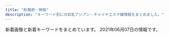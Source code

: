 ```yaml
---
title: "秋葉原・神田"
description: "キーワード別にの巨乳アジアン・チャイナエステ嬢情報をまとめました。"
---
```


新着画像と新着キーワードをまとめています。
2021年06月07日の情報です。

<DmmAffiliateIns />
<KeywordTable
  shops={
    [
    {
        "url": "http://genkidou.work/",
        "img_links": [
            "http://genkidou.work/sp/img/t-o.jpg",
            "http://genkidou.work/img/st28.jpg",
            "http://genkidou.work/sp/img/st2.jpg",
            "http://genkidou.work/sp/img/t-s.jpg",
            "http://genkidou.work/img/st6.jpg",
            "http://genkidou.work/sp/img/p28.jpg",
            "http://genkidou.work/sp/img/t-r.jpg",
            "http://genkidou.work/img/sta20.jpg",
            "http://genkidou.work/img/acc3.jpg",
            "http://genkidou.work/sp/img/sys.jpg",
            "http://genkidou.work/img/head.jpg",
            "http://genkidou.work/sp/img/tit.jpg",
            "http://genkidou.work/img/acc2.jpg",
            "http://genkidou.work/img/st20.jpg",
            "http://genkidou.work/sp/img/acc2.jpg",
            "http://genkidou.work/img/fla-3.jpg",
            "http://genkidou.work/sp/img/add.jpg",
            "http://genkidou.work/sp/img/cam.jpg",
            "http://genkidou.work/sp/img/st6.jpg",
            "http://genkidou.work/img/fla-2.jpg",
            "http://genkidou.work/img/body2.jpg",
            "http://genkidou.work/img/acc6.jpg",
            "http://genkidou.work/sp/img/st16.jpg",
            "http://genkidou.work/img/s1.jpg",
            "http://genkidou.work/img/acc5.jpg",
            "http://genkidou.work/img/s4.jpg",
            "http://genkidou.work/img/nos.jpg",
            "http://genkidou.work/sp/img/koko_234x60.png",
            "http://genkidou.work/img/sta28.jpg",
            "http://genkidou.work/sp/img/acc1.jpg",
            "http://genkidou.work/sp/img/p10.jpg",
            "http://genkidou.work/sp/img/st10.jpg",
            "http://genkidou.work/sp/img/acc6.jpg",
            "http://genkidou.work/img/mo.png",
            "http://genkidou.work/img/sta6.jpg",
            "http://genkidou.work/sp/img/pic.jpg",
            "http://genkidou.work/img/fla-1.jpg",
            "http://genkidou.work/sp/img/st20.jpg",
            "http://genkidou.work/sp/img/t-a.jpg",
            "http://genkidou.work/sp/img/tel.jpg",
            "http://genkidou.work/img/sta22.jpg",
            "http://genkidou.work/sp/img/acc5.jpg",
            "http://genkidou.work/img/sta2.jpg",
            "http://genkidou.work/img/s5.jpg",
            "http://genkidou.work/img/fla.jpg",
            "http://genkidou.work/sp/img/p27.jpg",
            "http://genkidou.work/sp/img/info.jpg",
            "http://genkidou.work/img/st27.jpg",
            "http://genkidou.work/img/botton.jpg",
            "http://genkidou.work/img/sta10.jpg",
            "http://genkidou.work/sp/img/botton.jpg",
            "http://genkidou.work/sp/img/pc.jpg",
            "http://genkidou.work/img/sta11.jpg",
            "http://genkidou.work/sp/img/st11.jpg",
            "http://genkidou.work/img/acc1.jpg",
            "http://genkidou.work/img/acc4.jpg",
            "http://genkidou.work/sp/img/t-t.jpg",
            "http://genkidou.work/sp/img/time.jpg",
            "http://genkidou.work/sp/img/st28.jpg",
            "http://genkidou.work/img/st2.jpg",
            "http://genkidou.work/img/st22.jpg",
            "http://genkidou.work/sp/img/st22.jpg",
            "http://genkidou.work/sp/img/acc3.jpg",
            "http://genkidou.work/sp/img/sch.jpg",
            "http://genkidou.work/img/st16.jpg",
            "http://genkidou.work/img/sta16.jpg",
            "http://genkidou.work/sp/img/st23.jpg",
            "http://genkidou.work/sp/img/nos.jpg",
            "http://genkidou.work/sp/img/st27.jpg",
            "http://genkidou.work/sp/img/acc4.jpg",
            "http://genkidou.work/img/st0011.jpg",
            "http://genkidou.work/img/st011.jpg",
            "http://genkidou.work/img/koko_468x60.png",
            "http://genkidou.work/img/sta27.jpg",
            "http://genkidou.work/img/s2.jpg",
            "http://genkidou.work/img/st010.jpg"
        ],
        "keywords": {
            "C": 20,
            "F": 6,
            "E": 2,
            "88": 4,
            "91": 5,
            "85": 5,
            "87": 6,
            "H": 1,
            "D": 10,
            "86": 3
        },
        "station": "JR\u795e\u7530\u99c5\u897f\u53e3",
        "name": "\u5143\u6c17\u5802\uff5e\u3052\u3093\u304d\u3069\u3046\uff5e"
    },
    {
        "url": "http://genki-morix2.asia/",
        "name": "\u5143\u6c17\u30e2\u30ea\u30e2\u30ea",
        "img_links": [
            "http://genki-morix2.asia/img/st52.jpg",
            "http://genki-morix2.asia/img/no-photo-newface.jpg",
            "http://genki-morix2.asia/img/sta47.jpg",
            "http://genki-morix2.asia/img/sta59.jpg",
            "http://genki-morix2.asia/img/st16.jpg",
            "http://genki-morix2.asia/img/Q.png",
            "http://genki-morix2.asia/img/sta55.jpg",
            "http://genki-morix2.asia/img/botton.png",
            "http://genki-morix2.asia/img/i.png",
            "http://genki-morix2.asia/img/st55.jpg",
            "http://genki-morix2.asia/img/st30.jpg",
            "http://genki-morix2.asia/img/a.png",
            "http://genki-morix2.asia/img/st47.jpg",
            "http://genki-morix2.asia/img/st59.jpg",
            "http://genki-morix2.asia/img/sta60.jpg",
            "http://genki-morix2.asia/img/st60.jpg"
        ],
        "keywords": {
            "87": 7,
            "85": 3,
            "84": 2,
            "C": 9,
            "88": 3
        },
        "station": "JR\u795e\u7530\u99c5\u6771\u53e3"
    },
    {
        "station": "JR\u795e\u7530\u99c5\u5317\u53e3",
        "img_links": [
            "http://junpuadmin.jpest.net/uploads/2021/03/641F6A7D-7990-40AA-AE7C-380F7849AD7D-e1617202823729.jpeg",
            "http://junpu.jpest.net/images/telb1.jpg",
            "http://junpu.jpest.net/images/head.jpg",
            "http://junpu.jpest.net/images/b1.jpg",
            "http://junpuadmin.jpest.net/uploads/2021/03/5.jpeg",
            "http://junpu.jpest.net/images/r4.jpg",
            "http://junpu.jpest.net/images/tiao.jpg",
            "http://junpuadmin.jpest.net/uploads/2021/03/2.jpeg",
            "http://junpuadmin.jpest.net/uploads/2021/03/3-1.jpeg",
            "http://junpuadmin.jpest.net/uploads/2021/03/7.jpeg",
            "http://junpuadmin.jpest.net/uploads/2021/04/553AF37D-7AB5-42D8-81C8-0BFF8A42C3A0-e1619497784482.jpeg",
            "http://junpuadmin.jpest.net/uploads/2021/03/6.jpeg",
            "http://junpu.jpest.net/images/sys.png",
            "http://junpu.jpest.net/images/tt.jpg",
            "http://junpuadmin.jpest.net/uploads/2021/05/7E5BBF8A-03C2-400D-ADFB-CD31D0419175-e1620651829966.jpeg",
            "http://junpuadmin.jpest.net/uploads/2021/04/FF662B56-20CE-482B-9517-98A6DB2CC26A-e1619497814830.jpeg",
            "http://junpuadmin.jpest.net/uploads/2021/05/CA1470F1-778B-4224-B6DC-D7AEF7F2CD8C-e1620652051444.jpeg",
            "http://junpuadmin.jpest.net/uploads/2021/03/4.jpeg",
            "http://junpu.jpest.net/images/footer.jpg",
            "http://junpuadmin.jpest.net/uploads/2021/04/5958DE27-066A-4782-B520-C093141DC898.jpeg",
            "http://junpuadmin.jpest.net/uploads/2021/05/523D3BC3-8159-4983-A1AB-E39505943B34-e1620651804304.jpeg",
            "http://junpuadmin.jpest.net/uploads/2021/03/9D21D2BE-93E6-4BA6-A5ED-CE87FADAEED5-e1617202846703.jpeg",
            "http://junpu.jpest.net/images/telhead.jpg"
        ],
        "keywords": {
            "C": 3,
            "87": 1,
            "D": 2,
            "89": 1,
            "90": 1,
            "88": 2
        },
        "name": "\u795e\u7530\u5b66\u5712",
        "url": "http://junpu.jpest.net/"
    },
    {
        "url": "http://x-akb.info/",
        "img_links": [
            "http://x-akb.info/img/p-46.jpg",
            "http://asakusabashi.analytics.qlook.net/counter.png",
            "http://x-akb.info/img/p-49.jpg",
            "http://x-akb.info/img/st0043.jpg",
            "http://x-akb.info/img/p-43.jpg",
            "http://x-akb.info/img/bottom.png",
            "http://x-akb.info/img/mo.png",
            "http://x-akb.info/img/t3.jpg",
            "http://x-akb.info/img/nos.jpg",
            "http://x-akb.info/img/st44.jpg",
            "http://x-akb.info/img/p-36.jpg",
            "http://x-akb.info/img/p-50.jpg",
            "http://x-akb.info/img/st40.jpg",
            "http://x-akb.info/img/st35.jpg",
            "http://x-akb.info/img/st50.jpg",
            "http://x-akb.info/img/p-44.jpg",
            "http://x-akb.info/img/st45.jpg",
            "http://x-akb.info/img/st043.jpg",
            "http://x-akb.info/img/st035.jpg",
            "http://x-akb.info/img/p-42.jpg",
            "http://x-akb.info/img/p-34.jpg",
            "http://x-akb.info/img/st36.jpg",
            "http://x-akb.info/img/st34.jpg",
            "http://x-akb.info/img/p-35.jpg",
            "http://x-akb.info/img/p-45.jpg",
            "http://x-akb.info/img/st42.jpg",
            "http://x-akb.info/img/t2.jpg",
            "http://x-akb.info/img/st46.jpg",
            "http://x-akb.info/img/st0035.jpg",
            "http://x-akb.info/img/st49.jpg",
            "http://x-akb.info/img/p-40.jpg",
            "http://x-akb.info/img/t1.jpg"
        ],
        "station": "JR\u6d45\u8349\u6a4b\u99c5\u6771\u53e3",
        "name": "AKB",
        "keywords": {
            "F": 1,
            "84": 1,
            "85": 1,
            "86": 4,
            "D": 10,
            "87": 5,
            "C": 19
        }
    },
    {
        "name": "\u96a0\u308c\u5bb6",
        "url": "http://jasmine-massage.info/",
        "station": "JR\u79cb\u8449\u539f\u99c5\u662d\u548c\u901a\u308a\u53e3",
        "img_links": [
            "http://jasmine-massage.info/img/st214.jpg",
            "http://jasmine-massage.info/img/botton.jpg",
            "http://jasmine-massage.info/i/img/sta213.jpg",
            "http://jasmine-massage.info/img/s217.jpg",
            "http://jasmine-massage.info/img/st213.jpg",
            "http://jasmine-massage.info/i/img/r3.jpg",
            "http://jasmine-massage.info/i/img/sta217.jpg",
            "http://jasmine-massage.info/i/img/sta214.jpg",
            "http://jasmine-massage.info/img/s213.jpg",
            "http://jasmine-massage.info/img/head.jpg",
            "http://jasmine-massage.info/i/img/r1.jpg",
            "http://jasmine-massage.info/img/nos.jpg",
            "http://jasmine-massage.info/img/sta217.jpg",
            "http://jasmine-massage.info/img/st217.jpg",
            "http://jasmine-massage.info/img/s214.jpg",
            "http://jasmine-massage.info/i/img/r2.jpg",
            "http://jasmine-massage.info/i/img/st214.jpg",
            "http://jasmine-massage.info/img/sj.jpg",
            "http://jasmine-massage.info/img/sta214.jpg",
            "http://jasmine-massage.info/i/img/r4.jpg",
            "http://jasmine-massage.info/img/sta213.jpg",
            "http://jasmine-massage.info/img/mo.png"
        ],
        "keywords": {
            "85": 4,
            "86": 3,
            "D": 3,
            "C": 14
        }
    },
    {
        "name": "RAVE \u30ec\u30a4\u30f4",
        "url": "http://www.rave.masg.info/",
        "keywords": {
            "E": 1,
            "D": 7,
            "G": 1,
            "89": 1,
            "F": 3,
            "86": 1,
            "90": 1,
            "87": 8,
            "88": 1
        },
        "img_links": [
            "http://www.rave.masg.info/files/009.jpg",
            "http://www.rave.masg.info/files/008-03.jpg",
            "http://www.rave.masg.info/files/014-02.jpg",
            "http://www.rave.masg.info/files/003-03.jpg",
            "http://www.rave.masg.info/files/003-02.jpg",
            "http://www.rave.masg.info/images/main_bottom.png",
            "http://www.rave.masg.info/images/shop/shop03.jpg",
            "http://www.rave.masg.info/files/009-02.jpg",
            "http://www.rave.masg.info/files/009-03.jpg",
            "http://www.rave.masg.info/files/002-02.jpg",
            "http://www.rave.masg.info/files/006.jpg",
            "http://www.rave.masg.info/images/shop/shop01.jpg",
            "http://www.rave.masg.info/images/zi_staff.png",
            "http://www.rave.masg.info/files/006-03.jpg",
            "http://www.rave.masg.info/images/xian.png",
            "http://www.rave.masg.info/images/zi_massage.png",
            "http://www.rave.masg.info/images/tel.png",
            "http://www.rave.masg.info/files/017-03.jpg",
            "http://www.rave.masg.info/files/006-02.jpg",
            "http://www.rave.masg.info/images/main_top.png",
            "http://www.rave.masg.info/images/shop/shop02.jpg",
            "http://www.rave.masg.info/images/maga.jpg",
            "http://www.rave.masg.info/images/new3.png",
            "http://www.rave.masg.info/images/new1.png",
            "http://www.rave.masg.info/files/019.jpg",
            "http://www.rave.masg.info/images/pick.png",
            "http://www.rave.masg.info/files/002.jpg",
            "http://www.rave.masg.info/files/018-03.jpg",
            "http://www.rave.masg.info/images/shop/shop04.jpg",
            "http://www.rave.masg.info/files/014-03.jpg",
            "http://www.rave.masg.info/images/infotiao1.jpg",
            "http://www.rave.masg.info/files/003.jpg",
            "http://www.rave.masg.info/files/016.jpg",
            "http://www.rave.masg.info/images/s3.jpg",
            "http://www.rave.masg.info/files/018-02.jpg",
            "http://www.rave.masg.info/files/016-02.jpg",
            "http://www.rave.masg.info/files/005-02.jpg",
            "http://www.rave.masg.info/files/005-03.jpg",
            "http://www.rave.masg.info/files/019-02.jpg",
            "http://www.rave.masg.info/files/017-02.jpg",
            "http://www.rave.masg.info/files/002-03.jpg",
            "http://www.rave.masg.info/images/s5.jpg",
            "http://www.rave.masg.info/images/service.png",
            "http://www.rave.masg.info/images/s1.jpg",
            "http://www.rave.masg.info/files/008-02.jpg",
            "http://www.rave.masg.info/files/016-03.jpg",
            "http://www.rave.masg.info/files/015-02.jpg",
            "http://www.rave.masg.info/files/018.jpg",
            "http://www.rave.masg.info/files/005.jpg",
            "http://www.rave.masg.info/files/019-03.jpg",
            "http://www.rave.masg.info/images/s2.jpg",
            "http://www.rave.masg.info/files/015.jpg",
            "http://www.rave.masg.info/files/015-03.jpg",
            "http://www.rave.masg.info/images/s4.jpg",
            "http://www.rave.masg.info/files/014.jpg",
            "http://www.rave.masg.info/files/008.jpg",
            "http://www.rave.masg.info/files/017.jpg"
        ],
        "station": "JR\u79cb\u8449\u539f\u99c5\u662d\u548c\u901a\u308a\u53e3"
    },
    {
        "name": "\u30d1\u30f3\u30c0\u30de\u30c3\u30b5\u30fc\u30b8",
        "keywords": {},
        "url": "https://yumegokochi1.com/",
        "station": "JR\u79cb\u8449\u539f\u99c5\u662d\u548c\u901a\u308a\u53e3",
        "img_links": [
            "https://yumegokochi1.com/_src/49451739/s__37322773.jpg",
            "https://yumegokochi1.com/_src/55217503/426fd58b-9de8-45c4-a8e1-43f1d9723af9.jpg",
            "https://yumegokochi1.com/_src/55217511/0c95e25e-714f-4694-8eef-4c2b56b7b26d.jpg",
            "https://yumegokochi1.com/_src/49451690/tel.png",
            "https://yumegokochi1.com/_src/53271233/hinamatsuri.png",
            "https://yumegokochi1.com/_src/49451704/img20200921221149975618.png",
            "https://yumegokochi1.com/_src/55217505/2c753258-4b4a-4436-bb01-dddebc1a6933.jpg",
            "https://yumegokochi1.com/_src/49451725/img20200920211111185467.png",
            "https://yumegokochi1.com/_src/49451708/img20200921221149975618.png",
            "https://yumegokochi1.com/_src/55217507/214f3b06-7a93-4435-b67c-653f20247784.jpg",
            "https://yumegokochi1.com/_src/55217509/1195bb54-42ae-4ce1-a948-abcf52be2a7c.jpg",
            "https://yumegokochi1.com/_src/49451804/9dfc3519-db15-4421-9d5a-72bca41cf758.jpg",
            "https://yumegokochi1.com/_src/49451762/9dfc3519-db15-4421-9d5a-72bca41cf758.jpg",
            "https://yumegokochi1.com/_src/49451694/img20200920141422782540.png",
            "https://yumegokochi1.com/_src/55217501/6990384c-3515-4833-8cda-d2f79c2cc75a.jpg",
            "https://yumegokochi1.com/_src/49451710/gettyimages-1124713982.jpg",
            "https://yumegokochi1.com/_src/49451751/s__37707790.jpg",
            "https://yumegokochi1.com/_src/49451712/gettyimages-1124713982.jpg",
            "https://yumegokochi1.com/_src/49451714/img20200920211111185467.png",
            "https://yumegokochi1.com/_src/49800727/1.jpg",
            "https://yumegokochi1.com/_src/49801147/1.jpg",
            "https://yumegokochi1.com/_src/49451706/img20200921221149975618.png",
            "https://yumegokochi1.com/_src/49451698/img20200920211111185467.png"
        ]
    },
    {
        "img_links": [
            "http://yume-massage.info/sp/img/s1.jpg",
            "http://yume-massage.info/img/st8.jpg",
            "http://yume-massage.info/img/head2.jpg",
            "http://yume-massage.info/sp/img/sys.jpg",
            "http://yume-massage.info/img/st10.jpg",
            "http://yume-massage.info/sp/img/info.jpg",
            "http://yume-massage.info/img/st9.jpg",
            "http://yume-massage.info/sp/img/t-s.jpg",
            "http://yume-massage.info/img/st6.jpg",
            "http://yume-massage.info/img/st2.jpg",
            "http://yume-massage.info/img/nos.jpg",
            "http://yume-massage.info/img/st7.jpg",
            "http://yume-massage.info/sp/img/s8.jpg",
            "http://yume-massage.info/img/s4.jpg",
            "http://yume-massage.info/img/st5.jpg",
            "http://yume-massage.info/img/sta8.jpg",
            "http://yume-massage.info/img/st06.jpg",
            "http://yume-massage.info/sp/img/tel.jpg",
            "http://yume-massage.info/img/head.jpg",
            "http://yume-massage.info/sp/img/pc.jpg",
            "http://yume-massage.info/img/s7.jpg",
            "http://yume-massage.info/sp/img/s9.jpg",
            "http://yume-massage.info/sp/img/s4.jpg",
            "http://yume-massage.info/img/sta10.jpg",
            "http://yume-massage.info/sp/img/time.jpg",
            "http://yume-massage.info/sp/img/p-6.jpg",
            "http://yume-massage.info/sp/img/s7.jpg",
            "http://yume-massage.info/img/st4.jpg",
            "http://yume-massage.info/img/s10.jpg",
            "http://yume-massage.info/sp/img/tit.jpg",
            "http://yume-massage.info/sp/img/t-r.jpg",
            "http://yume-massage.info/sp/img/add.jpg",
            "http://yume-massage.info/img/sta4.jpg",
            "http://yume-massage.info/img/r9.jpg",
            "http://yume-massage.info/img/xmas.png",
            "http://yume-massage.info/img/sta7.jpg",
            "http://yume-massage.info/img/sta1.jpg",
            "http://yume-massage.info/img/kan.jpg",
            "http://yume-massage.info/sp/img/s10.jpg",
            "http://yume-massage.info/sp/img/cam.jpg",
            "http://yume-massage.info/sp/img/kan.jpg",
            "http://yume-massage.info/img/s9.jpg",
            "http://yume-massage.info/sp/img/pic.jpg",
            "http://yume-massage.info/sp/img/p-9.jpg",
            "http://yume-massage.info/img/sta9.jpg",
            "http://yume-massage.info/img/s6.jpg",
            "http://yume-massage.info/img/st1.jpg",
            "http://yume-massage.info/sp/img/p-10.jpg",
            "http://yume-massage.info/sp/img/botton.jpg",
            "http://yume-massage.info/img/s1.jpg",
            "http://yume-massage.info/img/st3.jpg",
            "http://yume-massage.info/sp/img/add2.jpg",
            "http://yume-massage.info/img/botton.jpg",
            "http://yume-massage.info/img/sta6.jpg",
            "http://yume-massage.info/sp/img/t-t.jpg",
            "http://yume-massage.info/img/s8.jpg",
            "http://yume-massage.info/sp/img/t-a.jpg",
            "http://yume-massage.info/sp/img/t-o.jpg",
            "http://yume-massage.info/sp/img/s6.jpg",
            "http://yume-massage.info/img/mo.png"
        ],
        "url": "http://yume-massage.info/",
        "name": "\u5922",
        "keywords": {
            "86": 3,
            "C": 20,
            "85": 2,
            "87": 6,
            "D": 7,
            "84": 3,
            "E": 7,
            "88": 3
        },
        "station": "\u6d45\u8349\u6a4b\u99c5"
    },
    {
        "keywords": {
            "87": 1,
            "D": 4,
            "E": 1,
            "C": 2,
            "85": 2,
            "86": 4
        },
        "url": "http://esthe-aroma.pink/",
        "name": "\u604b\u306e\u65e5",
        "station": "JR\u795e\u7530\u99c5\u6771\u53e3",
        "img_links": [
            "http://esthe-aroma.pink/img/m4.jpg",
            "http://esthe-aroma.pink/img/no.png",
            "http://esthe-aroma.pink/img/m10.jpg",
            "http://esthe-aroma.pink/img/m2.jpg",
            "http://esthe-aroma.pink/img/top.jpg",
            "http://esthe-aroma.pink/img/m5.jpg",
            "http://esthe-aroma.pink/img/cg01.jpg",
            "http://esthe-aroma.pink/img/cg04.jpg",
            "http://esthe-aroma.pink/img/cg03.jpg",
            "http://esthe-aroma.pink/img/m6.jpg",
            "http://esthe-aroma.pink/img/m30.jpg",
            "http://esthe-aroma.pink/img/m3.jpg",
            "http://esthe-aroma.pink/img/fla.jpg",
            "http://esthe-aroma.pink/img/cg07.jpg",
            "http://esthe-aroma.pink/img/cg02.jpg",
            "http://esthe-aroma.pink/img/cg06.jpg",
            "http://esthe-aroma.pink/img/m1.jpg",
            "http://esthe-aroma.pink/img/noo.png",
            "http://esthe-aroma.pink/img/m60.jpg",
            "http://esthe-aroma.pink/img/cg021.jpg",
            "http://esthe-aroma.pink/img/m20.jpg",
            "http://esthe-aroma.pink/img/stan.png",
            "http://esthe-aroma.pink/img/cg011.jpg",
            "http://esthe-aroma.pink/img/cg05.jpg"
        ]
    },
    {
        "keywords": {
            "C": 18,
            "\u80f8": 1,
            "\u4e73": 4,
            "F": 12,
            "\u7206\u4e73": 3,
            "D": 9,
            "G": 4,
            "\u5de8\u4e73": 1,
            "E": 3
        },
        "station": "\u795e\u7530\u99c5\u897f\u53e3",
        "url": "http://esute-kanda.tokyo/",
        "img_links": [
            "http://esute-kanda.tokyo/images/st/st_neko.jpg",
            "http://esute-kanda.tokyo/images/st/st_ryo.jpg",
            "http://esute-kanda.tokyo/images/st/st_jennie2.jpg",
            "http://esute-kanda.tokyo/images/st/st_yuuka.jpg",
            "http://esute-kanda.tokyo/images/st/st_ayaka.jpg",
            "http://esute-kanda.tokyo/images/st/st_mariko.jpg",
            "http://esute-kanda.tokyo/images/st/st_moka.jpg",
            "http://esute-kanda.tokyo/images/st/st_rui2.jpg",
            "http://esute-kanda.tokyo/images/st/st_ringo.jpg",
            "http://esute-kanda.tokyo/images/st/st_riko.jpg",
            "http://esute-kanda.tokyo/images/top.png",
            "http://esute-kanda.tokyo/images/st/st_ran.jpg",
            "http://esute-kanda.tokyo/images/st/st_yuki.jpg",
            "http://esute-kanda.tokyo/images/st/st_nono.jpg",
            "http://esute-kanda.tokyo/images/st/st_suzu.jpg",
            "http://esute-kanda.tokyo/images/st/st_sara.jpg",
            "http://esute-kanda.tokyo/images/st/st_jennie.jpg",
            "http://esute-kanda.tokyo/images/st/st_mitsu.jpg",
            "http://esute-kanda.tokyo/images/st/st_kokona.jpg",
            "http://esute-kanda.tokyo/images/st/st_yuyu.jpg",
            "http://esute-kanda.tokyo/images/top2.png",
            "http://esute-kanda.tokyo/images/st/st_nanami.jpg",
            "http://esute-kanda.tokyo/images/access/ac_photo.jpg",
            "http://esute-kanda.tokyo/images/st/st_riri.jpg",
            "http://esute-kanda.tokyo/images/st/st_mao.jpg",
            "http://esute-kanda.tokyo/images/st/st_kanon.jpg"
        ],
        "name": "\u8336\u8336"
    },
    {
        "img_links": [
            "http://kaede.tyo.cm/photos/sites/15/2018/09/2018092310253191.jpg",
            "http://kaede.tyo.cm/images/s1.png",
            "http://kaede.tyo.cm/photos/sites/15/2018/12/2018122510575438.jpg",
            "http://kaede.tyo.cm/photos/sites/15/2018/07/201807050359241.jpg",
            "http://kaede.tyo.cm/images/s_pick.png",
            "http://kaede.tyo.cm/images/top.png",
            "http://kaede.tyo.cm/photos/sites/15/2020/08/2020081913203996.jpg",
            "http://kaede.tyo.cm/photos/sites/15/2018/09/2018090301232862.jpg",
            "http://kaede.tyo.cm/images/mobile.png",
            "http://kaede.tyo.cm/photos/sites/15/2017/05/05.jpg",
            "http://kaede.tyo.cm/photos/sites/15/2019/05/2019051510502494.jpg",
            "http://kaede.tyo.cm/photos/sites/15/2018/03/2018031401333199.jpg",
            "http://kaede.tyo.cm/photos/sites/15/2017/05/10.jpg",
            "http://kaede.tyo.cm/photos/sites/15/2018/07/2018071202180120.jpg",
            "http://kaede.tyo.cm/photos/sites/15/2019/11/2019110102312566.jpg",
            "http://kaede.tyo.cm/photos/sites/15/2017/05/1.jpg",
            "http://kaede.tyo.cm/photos/sites/15/2019/07/2019072218445895.jpg",
            "http://kaede.tyo.cm/photos/sites/15/2018/12/2018122510562151.jpg",
            "http://kaede.tyo.cm/photos/sites/15/2018/04/2018042103445537.jpg",
            "http://kaede.tyo.cm/images/s3.png",
            "http://kaede.tyo.cm/photos/sites/15/2019/07/2019072310543855.jpg",
            "http://kaede.tyo.cm/images/s_news.png",
            "http://kaede.tyo.cm/photos/sites/15/2018/01/2018013009203349.jpg",
            "http://kaede.tyo.cm/photos/sites/15/2018/12/2018122811325315.jpg",
            "http://kaede.tyo.cm/photos/sites/15/2019/11/2019110102312976.jpg",
            "http://kaede.tyo.cm/photos/sites/15/2019/08/201908021145272.jpg",
            "http://kaede.tyo.cm/photos/sites/15/2017/04/03.jpg",
            "http://kaede.tyo.cm/photos/sites/15/2019/08/201908031036100.jpg",
            "http://kaede.tyo.cm/photos/sites/15/2018/05/2018052602053211.jpg",
            "http://kaede.tyo.cm/photos/sites/15/2018/12/2018122110282270.jpg",
            "http://kaede.tyo.cm/images/n3.png",
            "http://kaede.tyo.cm/photos/sites/15/2018/06/2018060802410544.jpg",
            "http://kaede.tyo.cm/photos/sites/15/2017/04/st4.jpg",
            "http://kaede.tyo.cm/photos/sites/15/2017/03/298510852981895493.jpg",
            "http://kaede.tyo.cm/photos/sites/15/2017/11/2017112902394723.jpg",
            "http://kaede.tyo.cm/photos/sites/15/2017/07/\u5fae\u4fe1\u56fe\u7247_20170731133036.jpg",
            "http://kaede.tyo.cm/photos/sites/15/2019/01/2019012110352218.jpg",
            "http://kaede.tyo.cm/photos/sites/15/2017/04/8.jpg",
            "http://kaede.tyo.cm/photos/sites/15/2020/03/2020031613344696.jpg",
            "http://kaede.tyo.cm/photos/sites/15/2018/07/2018070602462928.jpg",
            "http://kaede.tyo.cm/photos/sites/15/2017/12/2017121802123582.jpg",
            "http://kaede.tyo.cm/photos/sites/15/2018/10/2018101210462259.jpg",
            "http://kaede.tyo.cm/photos/sites/15/2019/09/2019092410360674.jpg",
            "http://kaede.tyo.cm/images/n1.jpg",
            "http://kaede.tyo.cm/photos/sites/15/2018/03/2018032208244424.jpg",
            "http://kaede.tyo.cm/images/s_staff.jpg"
        ],
        "station": "JR\u795e\u7530\u99c5\u6771\u53e3",
        "keywords": {
            "87": 5,
            "E": 5,
            "86": 10,
            "85": 2,
            "F": 1,
            "84": 1,
            "90": 1,
            "\u4e73": 1,
            "D": 13,
            "88": 2,
            "C": 2
        },
        "name": "\u604b\u306e\u82b1",
        "url": "http://kaede.tyo.cm/"
    },
    {
        "keywords": {
            "86": 10,
            "88": 8,
            "85": 2,
            "D": 12,
            "E": 10,
            "F": 2,
            "87": 4,
            "C": 30
        },
        "name": "\u8776",
        "url": "http://chou-massage.work/",
        "station": "JR\u795e\u7530\u99c5\u897f\u53e3",
        "img_links": [
            "http://chou-massage.work/img/st1.jpg",
            "http://chou-massage.work/img/sta15.jpg",
            "http://chou-massage.work/sp/img/sta1.jpg",
            "http://chou-massage.work/sp/img/sta15.jpg",
            "http://chou-massage.work/sp/img/nos.jpg",
            "http://chou-massage.work/sp/img/mo.png",
            "http://chou-massage.work/img/sta3.jpg",
            "http://chou-massage.work/img/st14.jpg",
            "http://chou-massage.work/img/mo.png",
            "http://chou-massage.work/img/fla-1.jpg",
            "http://chou-massage.work/sp/img/acc.jpg",
            "http://chou-massage.work/img/acc.jpg",
            "http://chou-massage.work/sp/img/sta14.jpg",
            "http://chou-massage.work/sp/img/botton.jpg",
            "http://chou-massage.work/sp/img/sta2.jpg",
            "http://chou-massage.work/img/botton.jpg",
            "http://chou-massage.work/img/st12.jpg",
            "http://chou-massage.work/img/st15.jpg",
            "http://chou-massage.work/img/fla-3.jpg",
            "http://chou-massage.work/img/st2.jpg",
            "http://chou-massage.work/sp/img/st4.jpg",
            "http://chou-massage.work/img/st3.jpg",
            "http://chou-massage.work/img/koko_468x60.png",
            "http://chou-massage.work/sp/img/st2.jpg",
            "http://chou-massage.work/sp/img/st12.jpg",
            "http://chou-massage.work/sp/img/st15.jpg",
            "http://chou-massage.work/img/fla-2.jpg",
            "http://chou-massage.work/img/st17.jpg",
            "http://chou-massage.work/img/sta14.jpg",
            "http://chou-massage.work/img/sta1.jpg",
            "http://chou-massage.work/sp/img/sta17.jpg",
            "http://chou-massage.work/sp/img/fla-3.jpg",
            "http://chou-massage.work/sp/img/fla-2.jpg",
            "http://chou-massage.work/img/nos.jpg",
            "http://chou-massage.work/sp/img/koko_468x60.png",
            "http://chou-massage.work/sp/img/st17.jpg",
            "http://chou-massage.work/sp/img/fla-1.jpg",
            "http://chou-massage.work/sp/img/sta3.jpg",
            "http://chou-massage.work/sp/img/st14.jpg",
            "http://chou-massage.work/sp/img/st3.jpg",
            "http://chou-massage.work/img/st4.jpg",
            "http://chou-massage.work/sp/img/sta12.jpg",
            "http://chou-massage.work/sp/img/sta4.jpg",
            "http://chou-massage.work/img/sta4.jpg",
            "http://chou-massage.work/img/sta2.jpg",
            "http://chou-massage.work/sp/img/st1.jpg",
            "http://chou-massage.work/img/sta17.jpg",
            "http://chou-massage.work/img/sta12.jpg"
        ]
    },
    {
        "name": "\u82b1\u6c34\u6728",
        "station": "JR\u79cb\u8449\u539f\u99c5\u662d\u548c\u901a\u308a\u53e3",
        "img_links": [
            "http://xn--vckg5a9gugx77p8s4b.biz/images/t3.jpg",
            "http://xn--vckg5a9gugx77p8s4b.biz/images/line.png",
            "http://xn--vckg5a9gugx77p8s4b.biz/images/top.jpg",
            "http://xn--vckg5a9gugx77p8s4b.biz/images/t4.jpg",
            "http://xn--vckg5a9gugx77p8s4b.biz/images/m10.jpg",
            "http://xn--vckg5a9gugx77p8s4b.biz/images/cg09.jpg",
            "http://xn--vckg5a9gugx77p8s4b.biz/images/cg05.jpg",
            "http://xn--vckg5a9gugx77p8s4b.biz/images/m60.jpg",
            "http://xn--vckg5a9gugx77p8s4b.biz/images/cg051.jpg",
            "http://xn--vckg5a9gugx77p8s4b.biz/images/m50.jpg",
            "http://xn--vckg5a9gugx77p8s4b.biz/images/cg061.jpg",
            "http://xn--vckg5a9gugx77p8s4b.biz/images/act.jpg",
            "http://xn--vckg5a9gugx77p8s4b.biz/images/ret1.jpg",
            "http://xn--vckg5a9gugx77p8s4b.biz/images/ret.jpg",
            "http://xn--vckg5a9gugx77p8s4b.biz/images/cg10.jpg",
            "http://xn--vckg5a9gugx77p8s4b.biz/images/cg021.jpg",
            "http://xn--vckg5a9gugx77p8s4b.biz/images/cg06.jpg",
            "http://xn--vckg5a9gugx77p8s4b.biz/images/cg01.jpg",
            "http://xn--vckg5a9gugx77p8s4b.biz/images/cg07.jpg",
            "http://xn--vckg5a9gugx77p8s4b.biz/images/lab.jpg",
            "http://xn--vckg5a9gugx77p8s4b.biz/images/t5.jpg",
            "http://xn--vckg5a9gugx77p8s4b.biz/images/m20.jpg",
            "http://xn--vckg5a9gugx77p8s4b.biz/images/rot.jpg",
            "http://xn--vckg5a9gugx77p8s4b.biz/images/t1.jpg",
            "http://xn--vckg5a9gugx77p8s4b.biz/images/cg091.jpg",
            "http://xn--vckg5a9gugx77p8s4b.biz/images/no.png",
            "http://xn--vckg5a9gugx77p8s4b.biz/images/cg101.jpg",
            "http://xn--vckg5a9gugx77p8s4b.biz/images/t2.jpg",
            "http://xn--vckg5a9gugx77p8s4b.biz/images/ltb.jpg",
            "http://xn--vckg5a9gugx77p8s4b.biz/images/cg081.jpg",
            "http://xn--vckg5a9gugx77p8s4b.biz/images/m30.jpg",
            "http://xn--vckg5a9gugx77p8s4b.biz/images/cg08.jpg",
            "http://xn--vckg5a9gugx77p8s4b.biz/images/m40.jpg",
            "http://xn--vckg5a9gugx77p8s4b.biz/images/cg041.jpg",
            "http://xn--vckg5a9gugx77p8s4b.biz/images/cg03.jpg",
            "http://xn--vckg5a9gugx77p8s4b.biz/images/fla.jpg",
            "http://xn--vckg5a9gugx77p8s4b.biz/images/cg04.jpg",
            "http://xn--vckg5a9gugx77p8s4b.biz/images/cg02.jpg"
        ],
        "url": "http://xn--vckg5a9gugx77p8s4b.biz/",
        "keywords": {
            "E": 5,
            "D": 2,
            "G": 1,
            "F": 2,
            "88": 2,
            "87": 1,
            "86": 7
        }
    },
    {
        "keywords": {
            "86": 2,
            "85": 2,
            "C": 8,
            "90": 2,
            "88": 4,
            "D": 6,
            "89": 4
        },
        "name": "\u5065\u5eb7\u574a",
        "img_links": [
            "http://kenkoubo.link/wp-content/themes/template-salon2/images/05.jpg",
            "http://es-tsudanuma.com/wp-content/uploads/2016/10/massage-de_88_31.jpg",
            "http://kenkoubo.link/wp-content/uploads/2019/05/ai_image_1_syusei-900x1600.jpeg",
            "http://kenkoubo.link/wp-content/uploads/2021/03/ayaka_01-900x1201.jpeg",
            "http://kenkoubo.link/wp-content/uploads/2017/03/05-1.jpg",
            "http://kenkoubo.link/wp-content/themes/template-salon2/images/info2.png",
            "http://kenkoubo.link/wp-content/themes/template-salon2/images/telm.png",
            "http://kenkoubo.link/wp-content/uploads/2017/03/09.jpg",
            "http://kenkoubo.link/wp-content/themes/template-salon2/images/pickup-frame.png",
            "http://kenkoubo.link/wp-content/themes/template-salon2/images/news-ttl.png",
            "http://kenkoubo.link/wp-content/uploads/2019/05/ai_image_1_syusei-250x375.jpeg",
            "http://kenkoubo.link/wp-content/uploads/2017/03/03-1.jpg",
            "http://kenkoubo.link/wp-content/uploads/2017/03/05a.jpg",
            "http://kenkoubo.link/wp-content/uploads/2017/03/08.jpg",
            "http://kenkoubo.link/wp-content/themes/template-salon2/images/camp-bnr.png",
            "http://kenkoubo.link/wp-content/themes/template-salon2/images/pickup-ttl.png",
            "http://kenkoubo.link/wp-content/uploads/2021/03/ayaka_4.jpeg",
            "http://kenkoubo.link/wp-content/themes/template-salon2/images/slider1.jpg",
            "http://kenkoubo.link/wp-content/themes/template-salon2/images/camp-bnr3.png",
            "http://kenkoubo.link/wp-content/uploads/2017/03/08-2.jpg",
            "http://kenkoubo.link/wp-content/themes/template-salon2/images/camp-bnr2.png",
            "http://kenkoubo.link/wp-content/uploads/2017/03/03-1-250x375.jpg",
            "http://kenkoubo.link/wp-content/themes/template-salon2/images/03.jpg",
            "http://kenkoubo.link/wp-content/uploads/2019/05/rin_image_1_syusei-250x375.jpeg",
            "https://www.mens-anavi.com/img/mens-esthe1.png",
            "http://kenkoubo.link/wp-content/uploads/2021/03/ayaka_01-250x375.jpeg",
            "http://kenkoubo.link/wp-content/uploads/2021/03/ayaka_4-300x400.jpeg",
            "http://kenkoubo.link/wp-content/uploads/2019/05/rin_image_1_syusei-900x1600.jpeg",
            "http://kenkoubo.link/wp-content/uploads/2017/03/08a.jpg",
            "http://kenkoubo.link/wp-content/uploads/2017/03/05-1-250x375.jpg",
            "http://kenkoubo.link/wp-content/themes/template-salon2/images/info.png",
            "http://kenkoubo.link/wp-content/themes/template-salon2/images/08.jpg",
            "http://kenkoubo.link/wp-content/uploads/2017/03/05.jpg",
            "http://kenkoubo.link/wp-content/uploads/2020/11/yuko_image_syusei-1.jpg",
            "http://kenkoubo.link/wp-content/themes/template-salon2/images/camp-bnr4.png",
            "http://kenkoubo.link/wp-content/uploads/2020/11/yuko_image_syusei-1-250x375.jpg",
            "http://kenkoubo.link/wp-content/uploads/2017/03/08-250x375.jpg",
            "http://kenkoubo.link/wp-content/uploads/2017/03/07-1.jpg"
        ],
        "url": "http://kenkoubo.link",
        "station": "JR\u795e\u7530\u99c5\u5317\u53e3"
    },
    {
        "station": "JR\u795e\u7530\u99c5\u897f\u53e3",
        "name": "\u6e29",
        "keywords": {
            "\u4e73": 6,
            "F": 30,
            "C": 33,
            "\u5de8\u4e73": 6
        },
        "url": "https://kanda-on.work/",
        "img_links": [
            "https://kanda-on.work/images/st/st_natsuko.jpg",
            "https://kanda-on.work/images/st/st_akira.jpg",
            "https://kanda-on.work/images/st/st_yuri.jpg",
            "https://kanda-on.work/images/st/st_koko.jpg",
            "https://kanda-on.work/images/st/st_moe.jpg",
            "https://kanda-on.work/images/st/st_rara2.jpg",
            "https://kanda-on.work/images/st/st_kana.jpg",
            "https://kanda-on.work/images/st/st_ruru.jpg",
            "https://kanda-on.work/images/st/st_yuki.jpg",
            "https://kanda-on.work/images/st/st_lemon.jpg",
            "https://kanda-on.work/images/st/st_kaori.jpg",
            "https://kanda-on.work/images/st/st_kiki.jpg",
            "https://kanda-on.work/images/st/st_ringo.jpg",
            "https://kanda-on.work/images/st/st_saya.jpg",
            "https://kanda-on.work/images/st/st_mika.jpg",
            "https://kanda-on.work/images/st/st_haruka.jpg",
            "https://kanda-on.work/images/st/st_rio.jpg",
            "https://kanda-on.work/images/st/st_arisa.jpg",
            "https://kanda-on.work/images/st/st_yuzuki.jpg",
            "https://kanda-on.work/images/top_campaign_bottom.jpg",
            "https://kanda-on.work/images/st/st_yuumi.jpg",
            "https://kanda-on.work/images/st/st_miki.jpg",
            "https://kanda-on.work/images/st/st_mina.jpg",
            "https://kanda-on.work/images/top_campaign.jpg",
            "https://kanda-on.work/images/st/st_ruka.jpg",
            "https://kanda-on.work/images/top2.png",
            "https://kanda-on.work/images/st/st_rara.jpg",
            "https://kanda-on.work/images/st/st_mika2.jpg",
            "https://kanda-on.work/images/top.png"
        ]
    },
    {
        "img_links": [
            "http://k-cocoro.co/images/tite-staff.png",
            "http://k-cocoro.co/images/mail.png",
            "http://k-cocoro.co/images/right_bottom.png",
            "http://k-cocoro.co/images/grande.jpg",
            "http://k-cocoro.co/images/001.jpg",
            "http://k-cocoro.co/images/itigo2.jpg",
            "http://k-cocoro.co/images/girlx_top.png",
            "http://k-cocoro.co/images/shishu_02.jpg",
            "http://k-cocoro.co/images/right_top.png",
            "http://k-cocoro.co/images/nei_01.png",
            "http://k-cocoro.co/images/rika.jpg",
            "http://k-cocoro.co/images/002.jpg",
            "http://k-cocoro.co/images/tite-magazine.png",
            "http://k-cocoro.co/images/shishu_03.jpg",
            "http://k-cocoro.co/images/itigo1.jpg",
            "http://k-cocoro.co/images/004.jpg",
            "http://k-cocoro.co/images/pagetop.png",
            "http://k-cocoro.co/images/girl_03.png",
            "http://k-cocoro.co/images/shishu_01.jpg",
            "http://k-cocoro.co/images/nei_03.png",
            "http://k-cocoro.co/images/yui.jpg",
            "http://k-cocoro.co/images/yu.jpg",
            "http://k-cocoro.co/images/mya.jpg",
            "http://k-cocoro.co/images/girl_01.png",
            "http://k-cocoro.co/images/noimage.jpg",
            "http://k-cocoro.co/images/news_top.jpg",
            "http://k-cocoro.co/images/003.jpg",
            "http://k-cocoro.co/images/remo.jpg",
            "http://k-cocoro.co/images/girl_top.png",
            "http://k-cocoro.co/images/s2.jpg",
            "http://k-cocoro.co/images/ss.jpg"
        ],
        "name": "COCORO",
        "keywords": {
            "D": 3,
            "E": 2
        },
        "url": "http://k-cocoro.co/",
        "station": "JR\u795e\u7530\u99c5\u6771\u53e3"
    },
    {
        "url": "http://www.asakusabashi-est.xyz/",
        "name": "Oualia\u30fb\u30af\u30aa\u30ea\u30a2",
        "keywords": {
            "84": 1
        },
        "station": "JR\u6d45\u8349\u6a4b\u99c5\u6771\u53e3",
        "img_links": [
            "http://www.asakusabashi-est.xyz/images/nav/lanmu-t-job.jpg",
            "http://www.asakusabashi-est.xyz/images/shop/zi3.png",
            "http://www.asakusabashi-est.xyz/images/index-aridel_07.jpg",
            "http://www.asakusabashi-est.xyz/images/nav/lanmu-t-st.jpg",
            "http://www.asakusabashi-est.xyz/images/index-aridel_20.jpg",
            "http://www.asakusabashi-est.xyz/images/idnex-down/index-down-if_12.jpg",
            "http://www.asakusabashi-est.xyz/images/top/t2.jpg",
            "http://www.asakusabashi-est.xyz/images/sys/lanmu-zi-s7.png",
            "http://www.asakusabashi-est.xyz/images/idnex-down/index-down-if_03.jpg",
            "http://www.asakusabashi-est.xyz/images/index-aridel_02.jpg",
            "http://www.asakusabashi-est.xyz/images/staff/akira.jpg",
            "http://www.asakusabashi-est.xyz/images/top/t3.jpg",
            "http://www.asakusabashi-est.xyz/images/idnex-down/index-down-if_07.jpg",
            "http://www.asakusabashi-est.xyz/images/index-aridel_24.jpg",
            "http://www.asakusabashi-est.xyz/images/index-aridel_10.jpg",
            "http://www.asakusabashi-est.xyz/images/staff/4/2.jpg",
            "http://www.asakusabashi-est.xyz/images/shop/zi.png",
            "http://www.asakusabashi-est.xyz/images/shop/zi2.png",
            "http://www.asakusabashi-est.xyz/images/shop/zi4.png",
            "http://www.asakusabashi-est.xyz/images/staff/2/moro/moro.jpg",
            "http://www.asakusabashi-est.xyz/images/staff/4/4.jpg",
            "http://www.asakusabashi-est.xyz/images/index-aridel_18.jpg",
            "http://www.asakusabashi-est.xyz/images/nav/lanmu-t-sys.jpg",
            "http://www.asakusabashi-est.xyz/images/top/t3.png",
            "http://www.asakusabashi-est.xyz/images/staff/6.jpg",
            "http://www.asakusabashi-est.xyz/images/idnex-down/index-down-if_05.jpg",
            "http://www.asakusabashi-est.xyz/images/staff/4/3.jpg"
        ]
    },
    {
        "name": "\u30e9\u30d6\u30ac\u30fc\u30c7\u30f3",
        "url": "https://love-garden.jp/",
        "img_links": [
            "https://love-garden.jp/wp-content/uploads/2017/03/06.png",
            "https://love-garden.jp/wp-content/uploads/2020/10/sera23.jpg",
            "https://love-garden.jp/wp-content/uploads/2020/11/5_pc.png",
            "https://love-garden.jp/wp-content/uploads/2016/08/11.jpg",
            "https://love-garden.jp/img/room/entrance01.png",
            "https://love-garden.jp/images/staff/tomo.jpg",
            "https://love-garden.jp/wp-content/uploads/2013/06/P1020319_s.jpg",
            "https://love-garden.jp/wp-content/uploads/2016/12/07-550x400.png",
            "https://love-garden.jp/wp-content/uploads/2020/10/entrance02.png",
            "https://love-garden.jp/img/about/oil1.png",
            "https://love-garden.jp/wp-content/uploads/2015/05/lovegardendefault.jpg",
            "https://love-garden.jp/img/about/awasentai.png",
            "https://love-garden.jp/wp-content/uploads/2020/11/kiki.jpg",
            "https://love-garden.jp/wp-content/uploads/2016/10/08.png",
            "https://love-garden.jp/wp-content/uploads/2020/11/2_pc.png",
            "https://love-garden.jp/images/staff/yumi22.jpg",
            "https://love-garden.jp/images/staff/sera23.png",
            "https://love-garden.jp/wp-content/uploads/2020/10/shot-830x576.png",
            "https://love-garden.jp/wp-content/uploads/2020/10/shot-550x400.png",
            "https://love-garden.jp/wp-content/uploads/2020/10/sayaka23.jpg",
            "https://love-garden.jp/wp-content/uploads/2021/05/yumi22.jpg",
            "https://love-garden.jp/img/about/oil2.png",
            "https://love-garden.jp/images/staff/satomi22.png",
            "https://love-garden.jp/wp-content/uploads/2020/10/entrance02-830x553.png",
            "https://love-garden.jp/wp-content/uploads/2016/12/07.png",
            "https://love-garden.jp/img/room/entrance02.png",
            "https://love-garden.jp/wp-content/uploads/2020/10/ElGEs4UUcAATW6J.jpg",
            "https://love-garden.jp/images/staff/kiki.jpg",
            "https://love-garden.jp/wp-content/uploads/2020/10/satomi22.png",
            "https://love-garden.jp/wp-content/uploads/2020/10/ElGEs4UUcAATW6J-830x1107.jpg",
            "https://love-garden.jp/wp-content/uploads/2020/10/ElGEs4UUcAATW6J-550x400.jpg",
            "https://love-garden.jp/img/about/akasuri.png",
            "https://love-garden.jp/images/staff/mio22_edit.jpg",
            "https://love-garden.jp/wp-content/uploads/2021/05/mio22_edit.jpg",
            "https://love-garden.jp/wp-content/uploads/2020/10/shot.png",
            "https://love-garden.jp/wp-content/uploads/2018/03/tomo24.jpg",
            "https://love-garden.jp/images/staff/sayaka23.jpg"
        ],
        "station": "JR\u79cb\u8449\u539f\u99c5\u662d\u548c\u901a\u308a\u53e3",
        "keywords": {
            "C": 20,
            "92": 10,
            "89": 10,
            "E": 20,
            "D": 30,
            "86": 20,
            "\u30bb\u30af\u30b7\u30fc": 8,
            "85": 10,
            "87": 20
        }
    },
    {
        "station": "JR\u795e\u7530\u99c5\u5317\u53e3",
        "keywords": {
            "F": 27,
            "C": 57,
            "E": 54,
            "G": 27,
            "D": 312
        },
        "img_links": [
            "http://yudokoro.xyz/images/st/st_hime.jpg",
            "http://yudokoro.xyz/images/concept.jpg",
            "http://yudokoro.xyz/images/st/st_koko.jpg",
            "http://yudokoro.xyz/images/header_main_visual3.jpg",
            "http://yudokoro.xyz/images/st/st_momoka.jpg",
            "http://yudokoro.xyz/images/st/st_rena.jpg",
            "http://yudokoro.xyz/images/header_main_visual1.jpg",
            "http://yudokoro.xyz/images/st/st_yui.jpg",
            "http://yudokoro.xyz/images/st/st_ai.jpg",
            "http://yudokoro.xyz/images/st/st_maya.jpg",
            "http://yudokoro.xyz/images/news_image.jpg",
            "http://yudokoro.xyz/images/st/st_mimi.jpg",
            "http://yudokoro.xyz/images/st/st_miho.jpg",
            "http://yudokoro.xyz/images/st/st_yaya.jpg",
            "http://yudokoro.xyz/images/st/st_yuyu.jpg",
            "http://yudokoro.xyz/images/header_main_visual2.jpg",
            "http://yudokoro.xyz/images/header_img.png",
            "http://yudokoro.xyz/images/st/st_miro.jpg",
            "http://yudokoro.xyz/images/st/st_hana.jpg",
            "http://yudokoro.xyz/images/campaign.jpg",
            "http://yudokoro.xyz/images/st/st_yumi.jpg",
            "http://yudokoro.xyz/images/st/st_ao.jpg",
            "http://yudokoro.xyz/images/st/st_rara.jpg",
            "http://yudokoro.xyz/images/st/st_narumi.jpg"
        ],
        "url": "http://yudokoro.xyz/",
        "name": "\u7652\u51e6\uff5e\u3086\u3069\u3053\u308d"
    },
    {
        "img_links": [
            "https://aroma-god.tokyo/img/system/sys_step2.jpg",
            "https://aroma-god.tokyo/img/top/nav_05.jpg",
            "https://aroma-god.tokyo/img/system/sys_step1.jpg",
            "https://aroma-god.tokyo/img/st/st_ai.jpg",
            "https://aroma-god.tokyo/img/top/nav_09.jpg",
            "https://aroma-god.tokyo/img/top/nav_04.jpg",
            "https://aroma-god.tokyo/img/top/nav_07.jpg",
            "https://aroma-god.tokyo/img/top/pic-11.jpg",
            "https://aroma-god.tokyo/img/top/nav_03.jpg",
            "https://aroma-god.tokyo/img/top/pic-1.png",
            "https://aroma-god.tokyo/img/top/mobile.jpg",
            "https://aroma-god.tokyo/img/system/sys_step4.jpg",
            "https://aroma-god.tokyo/img/system/sys_step3.jpg",
            "https://aroma-god.tokyo/img/st/st_rino.jpg",
            "https://aroma-god.tokyo/img/top/nav_10.jpg",
            "https://aroma-god.tokyo/img/top/nav_06.jpg",
            "https://aroma-god.tokyo/img/top/pic-12.jpg",
            "https://aroma-god.tokyo/img/system/campaign_open.jpg",
            "https://aroma-god.tokyo/img/st/st_rika.jpg",
            "https://aroma-god.tokyo/img/st/st_.jpg",
            "https://aroma-god.tokyo/img/st/st_yui.jpg",
            "https://aroma-god.tokyo/img/st/st_kaori.jpg",
            "https://aroma-god.tokyo/img/st/st_yuki.jpg",
            "https://aroma-god.tokyo/img/system/campaign_birthday.jpg",
            "https://aroma-god.tokyo/img/system/campaign_new.jpg"
        ],
        "url": "https://aroma-god.tokyo/",
        "station": "JR\u795e\u7530\u99c5\u5317\u53e3",
        "name": "Aroma God -\u30a2\u30ed\u30de\u30b4\u30c3\u30c9-",
        "keywords": {
            "82": 4,
            "C": 32,
            "83": 28,
            "86": 4,
            "D": 18,
            "88": 29,
            "90": 18,
            "\u4e73": 1,
            "F": 33,
            "\u7206\u4e73": 1
        }
    },
    {
        "station": "JR\u795e\u7530\u99c5\u5357\u53e3",
        "keywords": {
            "E": 7,
            "C": 6,
            "D": 29
        },
        "img_links": [
            "https://mizuno-koi.com/wp-content/uploads/2019/04/4567mizunoko.jpg",
            "https://mizuno-koi.com/wp-content/uploads/2021/03/897261mizunoko.jpg",
            "https://mizuno-koi.com/wp-content/uploads/2020/01/211mizunoko.jpg",
            "https://mizuno-koi.com/wp-content/themes/este/img/1.jpg",
            "https://mizuno-koi.com/wp-content/uploads/2019/06/WechatIMG506.jpeg",
            "https://mizuno-koi.com/wp-content/uploads/2021/03/32121mizunoko.jpg",
            "https://mizuno-koi.com/wp-content/themes/este/img/tel_footer.png",
            "https://mizuno-koi.com/wp-content/uploads/2021/05/45678976mizunoko.jpg",
            "https://mizuno-koi.com/wp-content/uploads/2021/03/9876543mizunoko.jpg",
            "https://mizuno-koi.com/wp-content/uploads/2019/12/21mizunoko.jpg",
            "https://mizuno-koi.com/wp-content/uploads/2021/03/2111mizunoko.jpg",
            "https://mizuno-koi.com/wp-content/uploads/2019/12/121mizunoko.jpg",
            "https://mizuno-koi.com/wp-content/uploads/2019/12/345678976mizunoko.jpg",
            "https://mizuno-koi.com/wp-content/themes/este/img/top-img03.png",
            "https://mizuno-koi.com/wp-content/themes/este/img/4.jpg",
            "https://mizuno-koi.com/wp-content/uploads/2021/05/87652178mizunoko.jpg",
            "https://mizuno-koi.com/wp-content/uploads/2021/05/8761iyashinoizumi.jpg",
            "https://mizuno-koi.com/wp-content/themes/este/img/2.jpg",
            "https://mizuno-koi.com/wp-content/themes/este/img/top-img01b.png",
            "https://mizuno-koi.com/wp-content/themes/este/img/call.png",
            "https://mizuno-koi.com/wp-content/themes/este/img/top-img04.png",
            "https://mizuno-koi.com/wp-content/uploads/2019/12/21897mizunoko.jpg",
            "https://mizuno-koi.com/wp-content/themes/este/img/top-img02e.png",
            "https://mizuno-koi.com/wp-content/themes/este/img/tel_header.png",
            "https://mizuno-koi.com/wp-content/themes/este/img/top-img01.png",
            "https://mizuno-koi.com/wp-content/themes/este/img/top-img01a.png",
            "https://mizuno-koi.com/wp-content/uploads/2021/06/2111mizunoko.jpg",
            "https://mizuno-koi.com/wp-content/themes/este/img/3.jpg"
        ],
        "name": "\u6c34\u306e\u604b",
        "url": "https://mizuno-koi.com/"
    },
    {
        "img_links": [
            "http://gakuen.jpest.net/images/tel.png",
            "http://gakuen.jpest.net/images/c5.jpg",
            "http://gakuen.jpest.net/images/c10.jpg",
            "http://gakuen.jpest.net/images/c1.jpg",
            "http://gakuenadmin.jpest.net/uploads/2021/04/2021042704423988.jpeg",
            "http://gakuenadmin.jpest.net/uploads/2020/11/202011170741460-e1613281451949.jpg",
            "http://gakuenadmin.jpest.net/uploads/2020/11/2020111905143846-e1619439547290.jpeg",
            "http://gakuenadmin.jpest.net/uploads/2021/03/2021032214491843-e1616424582330.jpeg",
            "http://gakuen.jpest.net/images/c7.jpg",
            "http://gakuen.jpest.net/images/c4.jpg",
            "http://gakuen.jpest.net/images/c8.jpg",
            "http://gakuen.jpest.net/images/c2.jpg",
            "http://gakuenadmin.jpest.net/uploads/2021/05/2021051012493374-e1620650985115.jpeg",
            "http://gakuenadmin.jpest.net/uploads/2021/02/2021021405363587.jpeg",
            "http://gakuen.jpest.net/images/c9.jpg",
            "http://gakuenadmin.jpest.net/uploads/2021/05/2021051012490765-e1620650958463.jpeg",
            "http://gakuenadmin.jpest.net/uploads/2020/11/g4.jpg",
            "http://gakuenadmin.jpest.net/uploads/2021/04/2021042704474970.jpeg",
            "http://gakuenadmin.jpest.net/uploads/2020/11/2020111905172382.jpeg",
            "http://gakuenadmin.jpest.net/uploads/2021/01/2021013104085726.jpg",
            "http://gakuenadmin.jpest.net/uploads/2020/11/2020111707403491.jpg",
            "http://gakuen.jpest.net/images/c6.jpg",
            "http://gakuenadmin.jpest.net/uploads/2021/04/2021042704442715-e1619498692111.jpeg",
            "http://gakuenadmin.jpest.net/uploads/2021/01/2021013104094765.jpg",
            "http://gakuen.jpest.net/images/c3.jpg"
        ],
        "keywords": {
            "C": 1,
            "E": 1,
            "F": 1,
            "88": 1,
            "89": 2
        },
        "url": "http://gakuen.jpest.net/",
        "station": "JR\u79cb\u8449\u539f\u99c5\u662d\u548c\u901a\u308a\u53e3",
        "name": "\u5c11\u5973\u5b66\u5712"
    },
    {
        "url": "http://relife.jpest.net/",
        "keywords": {
            "E": 12,
            "85": 8,
            "C": 15
        },
        "station": "JR\u79cb\u8449\u539f\u99c5\u662d\u548c\u901a\u308a\u53e3",
        "img_links": [
            "http://relifeadmin.jpest.net/uploads//2021/03/4082C373-F43B-4FF9-9F7D-0C0C02162F15.jpeg",
            "http://relifeadmin.jpest.net/uploads//2021/04/1.jpg",
            "http://relifeadmin.jpest.net/uploads//2020/10/F908022A-9300-45F1-9C28-4A9EF0365F57.jpeg",
            "http://relifeadmin.jpest.net/uploads//2020/10/03F2B47F-0310-46C6-AEDE-A8D64FCF2853.jpeg",
            "http://relifeadmin.jpest.net/uploads//2020/10/940B0844-F20E-4D4A-B215-E5BA5372B8E8.jpeg",
            "http://relifeadmin.jpest.net/uploads//2021/03/F1762422-EC67-4A1B-A086-46A0FE212F54-e1616414141494.jpeg",
            "http://relifeadmin.jpest.net/uploads//2021/03/31F3171B-05C9-4017-9EDC-8B1230FFFA5E-e1616413792413.jpeg",
            "http://relifeadmin.jpest.net/uploads//2021/03/1C5F116C-58E4-4358-9BD7-1B33791B0CAA-e1616413763845.jpeg",
            "http://relifeadmin.jpest.net/uploads//2021/03/6A526146-BB8D-45A4-A864-42633965DBF0-e1616413783381.jpeg",
            "http://relifeadmin.jpest.net/uploads//2020/10/C74DC003-B774-4423-93B4-733B4938F550.jpeg",
            "http://relife.jpest.net/images/03.jpg",
            "http://relifeadmin.jpest.net/uploads//2021/03/1.jpeg",
            "http://relifeadmin.jpest.net/uploads//2020/10/D81CC5DA-612A-4552-9C4C-145DABF87A82-e1603797285723.jpeg",
            "http://relifeadmin.jpest.net/uploads//2020/10/9D16F01A-1354-462D-9558-9F957927EF44.jpeg",
            "http://relifeadmin.jpest.net/uploads//2021/04/0632FFC8-93C8-4F1D-88BD-364C2CA3AAD9-e1619436169369.jpeg",
            "http://relifeadmin.jpest.net/uploads//2021/03/E6F9C65A-E4D0-41BD-839F-6AFE58551E3A.jpeg",
            "http://relifeadmin.jpest.net/uploads//2021/03/A7B9063B-BE9C-42C3-B5B8-39B0E93D461D-e1616414911549.jpeg",
            "http://relifeadmin.jpest.net/uploads//2021/03/F6CA5A16-B99E-496D-AB73-DFFE18A4E0B9.jpeg",
            "http://relife.jpest.net/images/02.jpg",
            "http://relife.jpest.net/images/mobile.jpg",
            "http://relifeadmin.jpest.net/uploads//2020/10/1A4C09F7-F63F-4224-B24D-9E199A9A4BDA.jpeg",
            "http://relife.jpest.net/images/tt.jpg",
            "http://relife.jpest.net/images/04.jpg",
            "http://relifeadmin.jpest.net/uploads//2020/10/5AD15672-AEE6-4A0A-9CCF-259E75905FCF-e1603711283848.jpeg",
            "http://relifeadmin.jpest.net/uploads//2021/03/7773A505-C662-4875-94B7-9CA466B80C4E-e1616411927517.jpeg",
            "http://relife.jpest.net/images/033.jpg",
            "http://relifeadmin.jpest.net/uploads//2021/03/322B13E6-26A1-40C3-9EC9-427DE29CA167-e1619436493283.jpeg",
            "http://relifeadmin.jpest.net/uploads//2021/01/IMG_2171.jpg"
        ],
        "name": "Relife\uff5e\u30ea\u30e9\u30a4\u30d5\uff5e"
    },
    {
        "name": "NeNe\uff5e\u30cd\u30cd\uff5e",
        "station": "JR\u795e\u7530\u99c5\u5317\u53e3",
        "keywords": {
            "D": 17,
            "E": 4,
            "C": 41,
            "F": 4
        },
        "url": "http://nene-kanda.net/index.html",
        "img_links": [
            "http://nene-kanda.net/images/4.jpg",
            "http://nene-kanda.net/images/share/sptel.png",
            "http://nene-kanda.net/images/st/st_ruru.jpg",
            "http://nene-kanda.net/images/st/st_saki.jpg",
            "http://nene-kanda.net/images/topimage/topimage.jpg",
            "http://nene-kanda.net/images/st/st_mirei.jpg",
            "http://nene-kanda.net/images/1.jpg",
            "http://nene-kanda.net/images/st/st_mao.jpg",
            "http://nene-kanda.net/images/st/st_miki.jpg",
            "http://nene-kanda.net/images/share/tel.png",
            "http://nene-kanda.net/images/share/pagetop.png",
            "http://nene-kanda.net/images/3.jpg",
            "http://nene-kanda.net/images/st/st_mimi.jpg",
            "http://nene-kanda.net/images/st/st_mie.jpg",
            "http://nene-kanda.net/images/st/st_hitomi.jpg",
            "http://nene-kanda.net/images/st/st_rumi.jpg",
            "http://nene-kanda.net/images/st/st_marumi.jpg",
            "http://nene-kanda.net/images/2.jpg",
            "http://nene-kanda.net/images/topimage/subimage.jpg"
        ]
    },
    {
        "img_links": [
            "http://belire.este.work/2/uploadimg/1610605467.jpg",
            "http://belire.este.work/nav-002.png",
            "http://belire.este.work/2/uploadimg/1610605894.jpg",
            "http://belire.este.work/2/uploadimg/1610605976.jpg",
            "http://belire.este.work/2/uploadimg/1610605781.jpg",
            "http://belire.este.work/2/uploadimg/1610605808.jpg",
            "http://belire.este.work/2/uploadimg/1615207989.jpeg",
            "http://belire.este.work/nav-006.png",
            "http://belire.este.work/2/uploadimg/1610605371.jpg",
            "http://belire.este.work/nav-003.png",
            "http://belire.este.work/2/uploadimg/1610605327.jpg",
            "http://belire.este.work/nav-001.png",
            "http://belire.este.work/nav-004.png",
            "http://belire.este.work/s.jpg",
            "http://belire.este.work/no.png",
            "http://belire.este.work/tel.png",
            "http://belire.este.work/nav-005.png",
            "http://belire.este.work/2/uploadimg/1610605615.jpg",
            "http://belire.este.work/2/uploadimg/1610605548.jpg",
            "http://belire.este.work/2/uploadimg/1610605644.jpg",
            "http://belire.este.work/2/uploadimg/1617950122.jpg",
            "http://belire.este.work/2/uploadimg/1615208613.jpg",
            "http://belire.este.work/2/uploadimg/1610605503.jpg",
            "http://belire.este.work/2/uploadimg/1610605742.jpg",
            "http://belire.este.work/2/uploadimg/1610605582.jpg"
        ],
        "url": "http://belire.este.work/",
        "name": "BELIRE \uff5e\u30d9\u30ea\u30fc\u30eb\uff5e",
        "keywords": {
            "83": 1,
            "C": 1,
            "98": 1,
            "\u30bb\u30af\u30b7\u30fc": 1,
            "86": 14,
            "D": 13,
            "G": 1
        },
        "station": "JR\u79cb\u8449\u539f\u99c5\u662d\u548c\u901a\u308a\u53e3"
    },
    {
        "url": "http://yu-ai.work/",
        "keywords": {
            "C": 28,
            "85": 21,
            "86": 5,
            "89": 1,
            "E": 3,
            "84": 6,
            "87": 3,
            "F": 1,
            "D": 23
        },
        "name": "\u7652\u611b",
        "station": "JR\u79cb\u8449\u539f\u99c5\u662d\u548c\u901a\u308a\u53e3",
        "img_links": [
            "http://yu-ai.work/img/st25.jpg",
            "http://yu-ai.work/img/st12.jpg",
            "http://yu-ai.work/img/sc18.jpg",
            "http://yu-ai.work/sp/img/sta23.jpg",
            "http://yu-ai.work/sp/img/t-t.jpg",
            "http://yu-ai.work/img/sta25.jpg",
            "http://yu-ai.work/img/sta10.jpg",
            "http://yu-ai.work/img/st22.jpg",
            "http://yu-ai.work/img/sta15.jpg",
            "http://yu-ai.work/img/sc20.jpg",
            "http://yu-ai.work/img/st24.jpg",
            "http://yu-ai.work/img/sta23.jpg",
            "http://yu-ai.work/sp/img/sta12.jpg",
            "http://yu-ai.work/sp/img/t-s.jpg",
            "http://yu-ai.work/img/st00022.jpg",
            "http://yu-ai.work/img/sc25.jpg",
            "http://yu-ai.work/img/men-es-ran.jpg",
            "http://yu-ai.work/img/sc10.jpg",
            "http://yu-ai.work/sp/img/sta20.jpg",
            "http://yu-ai.work/sp/img/sys.jpg",
            "http://yu-ai.work/img/botton.jpg",
            "http://yu-ai.work/sp/img/time.jpg",
            "http://yu-ai.work/sp/img/p25.jpg",
            "http://yu-ai.work/sp/img/sta19.jpg",
            "http://yu-ai.work/img/st010.jpg",
            "http://yu-ai.work/sp/img/t-o.jpg",
            "http://yu-ai.work/sp/img/sta24.jpg",
            "http://yu-ai.work/img/sta16.jpg",
            "http://yu-ai.work/sp/img/acc1.jpg",
            "http://yu-ai.work/sp/img/sta16.jpg",
            "http://yu-ai.work/img/acc1.jpg",
            "http://yu-ai.work/img/sc24.jpg",
            "http://yu-ai.work/sp/img/p24.jpg",
            "http://yu-ai.work/img/st015.jpg",
            "http://yu-ai.work/img/sc16.jpg",
            "http://yu-ai.work/img/sta19.jpg",
            "http://yu-ai.work/img/acc2.jpg",
            "http://yu-ai.work/sp/img/sta22.jpg",
            "http://yu-ai.work/img/st15.jpg",
            "http://yu-ai.work/sp/img/p10.jpg",
            "http://yu-ai.work/img/sc22.jpg",
            "http://yu-ai.work/sp/img/pc.jpg",
            "http://yu-ai.work/img/st20.jpg",
            "http://yu-ai.work/img/sta24.jpg",
            "http://yu-ai.work/sp/img/sta25.jpg",
            "http://yu-ai.work/sp/img/acc3.jpg",
            "http://yu-ai.work/img/st23.jpg",
            "http://yu-ai.work/sp/img/tel.jpg",
            "http://yu-ai.work/sp/img/sta18.jpg",
            "http://yu-ai.work/img/sc12.jpg",
            "http://yu-ai.work/img/fla.jpg",
            "http://yu-ai.work/img/sc9.jpg",
            "http://yu-ai.work/img/sta20.jpg",
            "http://yu-ai.work/sp/img/info.jpg",
            "http://yu-ai.work/img/sc19.jpg",
            "http://yu-ai.work/img/st9.jpg",
            "http://yu-ai.work/img/st16.jpg",
            "http://yu-ai.work/img/st018.jpg",
            "http://yu-ai.work/img/st19.jpg",
            "http://yu-ai.work/sp/img/acc2.jpg",
            "http://yu-ai.work/sp/img/p18.jpg",
            "http://yu-ai.work/img/st020.jpg",
            "http://yu-ai.work/img/st0022.jpg",
            "http://yu-ai.work/sp/img/pic.jpg",
            "http://yu-ai.work/img/acc3.jpg",
            "http://yu-ai.work/img/st18.jpg",
            "http://yu-ai.work/sp/img/sta10.jpg",
            "http://yu-ai.work/sp/img/tit.jpg",
            "http://yu-ai.work/img/sta9.jpg",
            "http://yu-ai.work/img/st012.jpg",
            "http://yu-ai.work/sp/img/cam.jpg",
            "http://yu-ai.work/img/sta18.jpg",
            "http://yu-ai.work/sp/img/t-a.jpg",
            "http://yu-ai.work/img/st10.jpg",
            "http://yu-ai.work/sp/img/botton.jpg",
            "http://yu-ai.work/img/sta22.jpg",
            "http://yu-ai.work/sp/img/sta9.jpg",
            "http://yu-ai.work/img/head.jpg",
            "http://yu-ai.work/img/st0012.jpg",
            "http://yu-ai.work/img/st022.jpg",
            "http://yu-ai.work/sp/img/sta15.jpg",
            "http://yu-ai.work/img/sc15.jpg",
            "http://yu-ai.work/img/sc23.jpg",
            "http://yu-ai.work/img/st019.jpg",
            "http://yu-ai.work/sp/img/t-r.jpg",
            "http://yu-ai.work/img/sta12.jpg",
            "http://yu-ai.work/sp/img/add.jpg",
            "http://yu-ai.work/img/st009.jpg",
            "http://yu-ai.work/img/st09.jpg",
            "http://yu-ai.work/img/st0018.jpg"
        ]
    },
    {
        "station": "JR\u795e\u7530\u99c5\u6771\u53e3",
        "url": "http://yuri.es-relax.info/",
        "img_links": [
            "http://yuri.es-relax.info/images/nana1.jpg",
            "http://yuri.es-relax.info/gals/mimi1.jpg",
            "http://yuri.es-relax.info/images/info5.jpg",
            "http://yuri.es-relax.info/gals/yuki1.jpg",
            "http://yuri.es-relax.info/gals/riri1.jpg",
            "http://yuri.es-relax.info/images/bg_header.jpg",
            "http://yuri.es-relax.info/images/info3.png",
            "http://yuri.es-relax.info/images/hana1.jpg",
            "http://yuri.es-relax.info/images/nao1.jpg",
            "http://yuri.es-relax.info/images/sayuri1.jpg",
            "http://yuri.es-relax.info/images/yuyu1.jpg"
        ],
        "keywords": {
            "86": 14,
            "88": 2,
            "D": 12
        },
        "name": "\u767e\u5408"
    }
]
}
/>
<DmmAffiliateScript />
